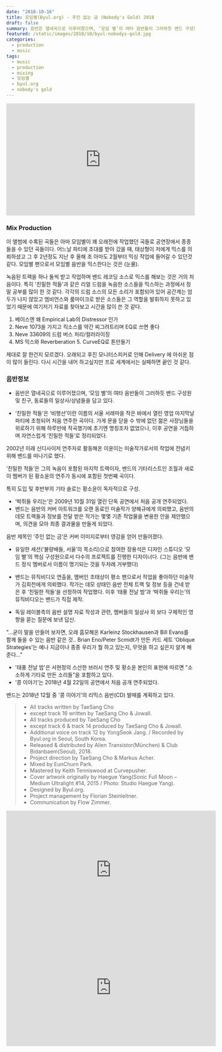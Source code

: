 ```yaml
---
date: "2018-10-16"
title: 모임별(Byul.org) - 주인 없는 금 (Nobody's Gold) 2018
draft: false
summary: 음반은 열네곡으로 이루어졌으며, ‘모임 별’의 여타 음반들이 그러하듯 밴드 구성원 및 친구, 동료들의 일상사/상념들을 담고 있다.
featured: /static/images/2018/10/byul-nobodys-gold.jpg
categories:
  - production
  - music
tags:
  - music
  - production
  - mixing
  - 모임별
  - byul.org
  - nobody's gold
---
```


<div className="container flex justify-center">
  <iframe
    width="100%"
    height="300"
    scrolling="no"
    frameBorder="no"
    allow="autoplay"
    src="https://w.soundcloud.com/player/?url=https%3A//api.soundcloud.com/tracks/503147067&color=%23a094ac&auto_play=false&hide_related=false&show_comments=true&show_user=true&show_reposts=false&show_teaser=true&visual=true"
  ></iframe>
</div>

### Mix Production

이 앨범에 수록된 곡들은 아마 모임별이 꽤 오래전에 작업했던 곡들로 공연장에서 종종 들을 수 있던 곡들이다. 어느날 파티에 초대를 받아 갔을 때, 태상형이 저에게 믹스를 의뢰하셨고 그 후 2년정도 지난 후 올해 초 아마도 2월부터 믹싱 작업에 들어갈 수 있던것 같다. 모임별 팬으로서 모임별 음반을 믹스한다는 것은 (눈물).

녹음된 트랙을 하나 둘씩 받고 작업하며 밴드 레코딩 소스로 믹스를 해보는 것은 거의 처음이다. 특히 '친밀한 적들'과 같은 리얼 드럼을 녹음한 소스들을 믹스하는 과정에서 정말 공부를 많이 한 것 같다. 각각의 드럼 소스의 모든 소리가 포함되어 있어 공간계는 엄두가 나지 않았고 엠비언스와 룸마이크로 받은 소스들은 그 역할을 발휘하지 못하고 있었기 때문에 여기저기 자료를 찾아보고 시간을 많이 쓴 것 같다.

1. 베이스엔 왜 Empirical Lab의 Distressor 인가
2. Neve 1073을 가지고 킥소스를 약간 찌그려트리며 EQ로 쓰면 좋다
3. Neve 33609의 드럼 버스 처리/컬러라이징
4. MS 믹스와 Reverberation 5. CurveEQ로 톤만들기

제대로 잘 한건지 모르겠다. 오래되고 후진 모니터스피커로 인해 Delivery 에 아쉬운 점이 많이 들린다. 다시 시간을 내어 하고싶지만 프로 세계에서는 실패하면 끝인 것 같다.

### 음반정보

- 음반은 열네곡으로 이루어졌으며, ‘모임 별’의 여타 음반들이 그러하듯 밴드 구성원 및 친구, 동료들의 일상사/상념들을 담고 있다.

- ‘친밀한 적들’은 ‘비행선’이란 이름의 서울 서래마을 작은 바에서 열린 영업 마지막날 파티에 초청되어 처음 연주한 곡이다.
  가게 문을 닫을 수 밖에 없던 젊은 사장님들을 위로하기 위해 하루만에 작곡했기에 초기엔 명칭조차 없었으나, 이후 공연을 거듭하며 자연스럽게 ‘친밀한 적들’로 정리되었다.

2002년 이래 신디사이저 연주자로 활동해온 이윤이는 미술작가로서의 작업에 전념키 위해 밴드를 떠나기로 했다.

‘친밀한 적들’은 그의 녹음이 포함된 마지막 트랙이자, 밴드의 기타리스트인 조월과 새로이 멤버가 된 황소윤의 연주가 동시에 포함된 첫번째 곡이다.

특히 도입 및 후반부의 기타 솔로는 황소윤이 독자적으로 구성.

- ‘박쥐들 우리는’은 2009년 10월 31일 열린 단독 공연에서 처음 공개 연주되었다.
- 밴드는 음반의 커버 아트워크를 오랜 동료인 미술작가 양혜규에게 의뢰했고, 음반의 데모 트랙들과 정보를 전달 받은 작가는 몇몇 기존 작업물을 변용한 안을 제안했으며, 의견을 모아 최종 결과물을 만들게 되었다.

음반 제목인 ‘주인 없는 금’은 커버 이미지로부터 영감을 얻어 만들어졌다.

- 유일한 세션(’불량배들, 서울’의 목소리)으로 참여한 장용석은 디자인 스튜디오 ‘모임 별’의 핵심 구성원으로서 다수의 프로젝트를 진행한 디자이너다.
  (그는 음반에 밴드 정식 멤버로서 이름이 명기되는 것을 두차례 거부했다)

- 밴드는 뮤직비디오 연출을, 멤버인 조태상이 평소 팬으로서 작업을 좋아하던 미술작가 김희천에게 의뢰했다.
  작가는 데모 상태인 음반 전체 트랙 및 정보 등을 건네 받은 후 ‘친밀한 적들’을 선정하여 작업했다.
  이후 ‘태풍 전날 밤’과 ‘박쥐들 우리는’의 뮤직비디오는 밴드가 직접 제작.

- 독일 레이블측의 음반 설명 자료 작성과 관련, 멤버들의 일상사 외 보다 구체적인 영향을 묻는 질문에 보낸 답신.

"...굳이 말을 만들어 보자면,
오래 흠모해온 Karleinz Stockhausen과 Bill Evans를 함께 들을 수 있는 음반 같은 것..
Brian Eno/Peter Scmidt가 만든 카드 세트 ‘Oblique Strategies’는 예나 지금이나 종종 우리가 뭘 하고 있는지, 무엇을 하고 싶은지 알게 해준다..."

- '태풍 전날 밤'은 서현정의 스산한 브러시 연주 및 황소윤 본인의 표현에 따르면 "소소하게 기타로 만든 소리들"을 포함하고 있다.
- ‘콩 이야기’는 2018년 4월 22일의 공연에서 처음 공개 연주되었다.

밴드는 2018년 12월 중 '콩 이야기'의 리믹스 음반(CD) 발매를 계획하고 있다.

> - All tracks written by TaeSang Cho
> - except track 16 written by TaeSang Cho & Jowall.
> - All tracks produced by TaeSang Cho
> - except track 6 & track 14 produced by TaeSang Cho & Jowall.
> - Additional voice on track 12 by YongSeok Jang. / Recorded by Byul.org in Seoul, South Korea.
> - Released & distributed by Alien Transistor(München) & Club Bidanbaem(Seoul), 2018.
> - Project direction by TaeSang Cho & Markus Acher.
> - Mixed by EunChurn Park.
> - Mastered by Keith Tenniswood at Curvepusher.
> - Cover artwork originally by Haegue Yang(Sonic Full Moon – Medium Ultralight #14, 2015 / Photo: Studio Haegue Yang).
> - Designed by Byul.org.
> - Project management by Florian Steinleitner.
> - Communication by Flow Zimmer.

<div className="aspect-ratio container flex justify-center">
  <iframe
    width="560"
    height="315"
    src="https://www.youtube.com/embed/OxEChJuL2tY"
    frameBorder="0"
    allow="autoplay; encrypted-media"
    allowFullScreen
  ></iframe>
</div>

<div className="aspect-ratio container flex justify-center">
  <iframe
    width="560"
    height="315"
    src="https://www.youtube.com/embed/LrOSO7vY50E"
    frameBorder="0"
    allow="autoplay; encrypted-media"
    allowFullScreen
  ></iframe>
</div>
